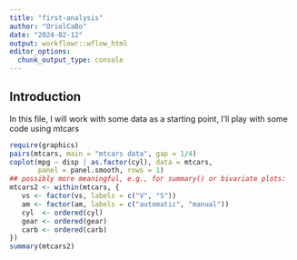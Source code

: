 ```yaml
---
title: "first-analysis"
author: "OriolCaBo"
date: "2024-02-12"
output: workflowr::wflow_html
editor_options:
  chunk_output_type: console
---
```


## Introduction

In this file, I will work with some data as a starting point, I'll play with some code using mtcars

```r
require(graphics)
pairs(mtcars, main = "mtcars data", gap = 1/4)
coplot(mpg ~ disp | as.factor(cyl), data = mtcars,
       panel = panel.smooth, rows = 1)
## possibly more meaningful, e.g., for summary() or bivariate plots:
mtcars2 <- within(mtcars, {
   vs <- factor(vs, labels = c("V", "S"))
   am <- factor(am, labels = c("automatic", "manual"))
   cyl  <- ordered(cyl)
   gear <- ordered(gear)
   carb <- ordered(carb)
})
summary(mtcars2)
```

